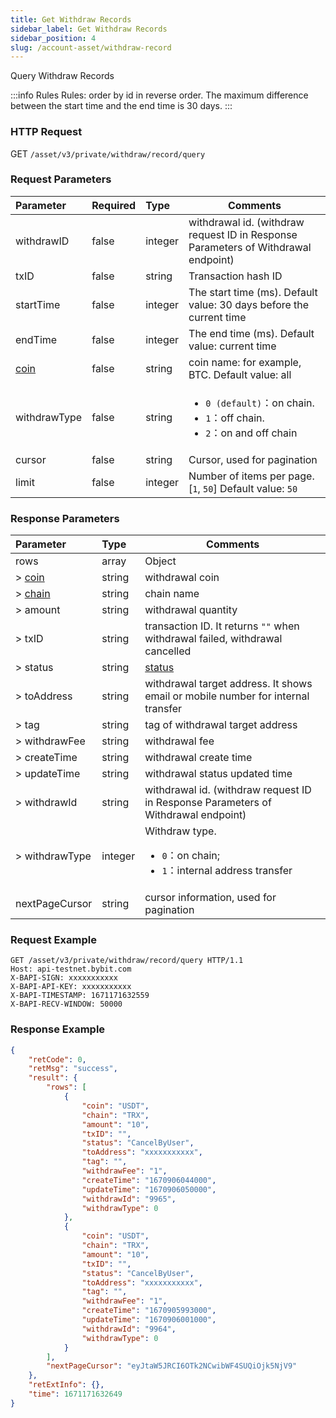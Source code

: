 ```yaml
---
title: Get Withdraw Records
sidebar_label: Get Withdraw Records
sidebar_position: 4
slug: /account-asset/withdraw-record
---
```

Query Withdraw Records

:::info Rules
Rules: order by id in reverse order. The maximum difference between the start time and the end time is 30 days.
:::

### HTTP Request
GET `/asset/v3/private/withdraw/record/query`

### Request Parameters
| Parameter | Required | Type | Comments|
|:----- |:-------|:-----|------ |
|withdrawID |false |integer |withdrawal id. (withdraw request ID in Response Parameters of Withdrawal endpoint) |
|txID |false |string |Transaction hash ID |
|startTime |false |integer |The start time (ms). Default value: 30 days before the current time |
|endTime |false |integer |The end time (ms). Default value: current time |
|[coin](enum#coin) |false |string |coin name: for example, BTC. Default value: all |
|withdrawType |false |string |<ul><li>`0 (default)`：on chain.</li> <li>`1`：off chain.</li><li> `2`：on and off chain</li></ul>|
|cursor |false |string |Cursor, used for pagination |
|limit |false |integer |Number of items per page. [`1`, `50`] Default value: `50` |

### Response Parameters
| Parameter | Type | Comments|
|:----- |:-----|----- |
|rows|array|Object|
|> [coin](enum#coin)|string |withdrawal coin |
|> [chain](enum#chain)|string|chain name|
|> amount|string|withdrawal quantity|
|> txID|string|transaction ID. It returns `""` when withdrawal failed, withdrawal cancelled|
|> status|string|[status](enum#withdrawStatus)|
|> toAddress|string|withdrawal target address. It shows email or mobile number for internal transfer|
|> tag|string|tag of withdrawal target address|
|> withdrawFee|string|withdrawal fee|
|> createTime|string|withdrawal create time|
|> updateTime|string|withdrawal status updated time|
|> withdrawId|string|withdrawal id. (withdraw request ID in Response Parameters of Withdrawal endpoint)|
|> withdrawType|integer|Withdraw type. <ul><li>`0`：on chain;</li> <li>`1`：internal address transfer</li></ul>|
|nextPageCursor|string|cursor information, used for pagination|

### Request Example

```http
GET /asset/v3/private/withdraw/record/query HTTP/1.1
Host: api-testnet.bybit.com
X-BAPI-SIGN: xxxxxxxxxxx
X-BAPI-API-KEY: xxxxxxxxxxx
X-BAPI-TIMESTAMP: 1671171632559
X-BAPI-RECV-WINDOW: 50000
```

### Response Example

```json
{
    "retCode": 0,
    "retMsg": "success",
    "result": {
        "rows": [
            {
                "coin": "USDT",
                "chain": "TRX",
                "amount": "10",
                "txID": "",
                "status": "CancelByUser",
                "toAddress": "xxxxxxxxxxx",
                "tag": "",
                "withdrawFee": "1",
                "createTime": "1670906044000",
                "updateTime": "1670906050000",
                "withdrawId": "9965",
                "withdrawType": 0
            },
            {
                "coin": "USDT",
                "chain": "TRX",
                "amount": "10",
                "txID": "",
                "status": "CancelByUser",
                "toAddress": "xxxxxxxxxxx",
                "tag": "",
                "withdrawFee": "1",
                "createTime": "1670905993000",
                "updateTime": "1670906001000",
                "withdrawId": "9964",
                "withdrawType": 0
            }
        ],
        "nextPageCursor": "eyJtaW5JRCI6OTk2NCwibWF4SUQiOjk5NjV9"
    },
    "retExtInfo": {},
    "time": 1671171632649
}
```
